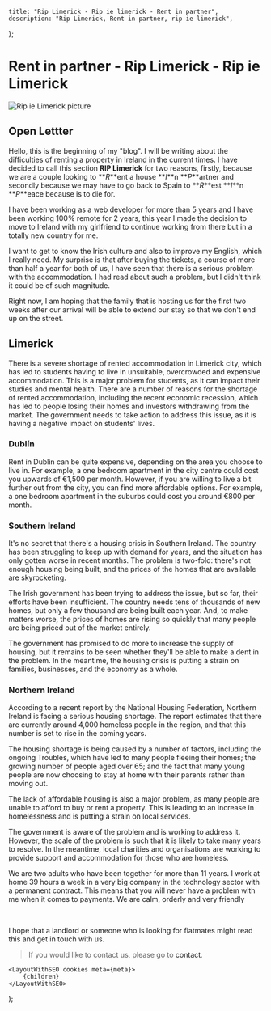 
    title: "Rip Limerick - Rip ie limerick - Rent in partner",
    description: "Rip Limerick, Rent in partner, rip ie limerick",
};

# Rent in partner - Rip Limerick - Rip ie Limerick

<Image
    alt="Rip ie Limerick picture"
    src={ripLimerickPicture}
    priority
    width={400}
    height={400}
    placeholder="blur"
/>

## Open Lettter

Hello, this is the beginning of my "blog". I will be writing about the difficulties of renting a property in Ireland in the current times.
I have decided to call this section **RIP Limerick** for two reasons, firstly, because we are a couple looking to **_R_**ent a house **_I_**n **_P_**artner and
secondly because we may have to go back to Spain to **_R_**est **_I_**n **_P_**eace because is to die for.

I have been working as a web developer for more than 5 years and I have been working 100% remote for 2 years, this year I made the decision
to move to Ireland with my girlfriend to continue working from there but in a totally new country for me.

I want to get to know the Irish culture and also to improve my English, which I really need. My surprise is that after buying the tickets,
a course of more than half a year for both of us, I have seen that there is a serious problem with the accommodation. I had read about such a problem,
but I didn't think it could be of such magnitude.

Right now, I am hoping that the family that is hosting us for the first two weeks after our arrival will be able to extend our stay so that we
don't end up on the street.

## Limerick

There is a severe shortage of rented accommodation in Limerick city, which has led to students having to live in unsuitable, overcrowded and expensive accommodation.
This is a major problem for students, as it can impact their studies and mental health. There are a number of reasons for the shortage of rented accommodation,
including the recent economic recession, which has led to people losing their homes and investors withdrawing from the market. The government needs to take action
to address this issue, as it is having a negative impact on students' lives.

### Dublín

Rent in Dublin can be quite expensive, depending on the area you choose to live in. For example, a one bedroom apartment in the city centre could cost you upwards of
€1,500 per month. However, if you are willing to live a bit further out from the city, you can find more affordable options. For example, a one bedroom apartment in
the suburbs could cost you around €800 per month.

### Southern Ireland

It's no secret that there's a housing crisis in Southern Ireland. The country has been struggling to keep up with demand for years,
and the situation has only gotten worse in recent months. The problem is two-fold: there's not enough housing being built, and the prices of
the homes that are available are skyrocketing.

The Irish government has been trying to address the issue, but so far, their efforts have been insufficient. The country needs tens of thousands of new homes,
but only a few thousand are being built each year. And, to make matters worse, the prices of homes are rising so quickly that many people are being priced
out of the market entirely.

The government has promised to do more to increase the supply of housing, but it remains to be seen whether they'll be able to make a dent in the problem.
In the meantime, the housing crisis is putting a strain on families, businesses, and the economy as a whole.

### Northern Ireland

According to a recent report by the National Housing Federation, Northern Ireland is facing a serious housing shortage.
The report estimates that there are currently around 4,000 homeless people in the region, and that this number is set to rise in the coming years.

The housing shortage is being caused by a number of factors, including the ongoing Troubles, which have led to many people fleeing their homes;
the growing number of people aged over 65; and the fact that many young people are now choosing to stay at home with their parents rather than moving out.

The lack of affordable housing is also a major problem, as many people are unable to afford to buy or rent a property. This is leading to an increase in
homelessness and is putting a strain on local services.

The government is aware of the problem and is working to address it. However, the scale of the problem is such that it is likely to take many years to resolve.
In the meantime, local charities and organisations are working to provide support and accommodation for those who are homeless.

We are two adults who have been together for more than 11 years. I work at home 39 hours a week in a very big company in the technology sector
with a permanent contract. This means that you will never have a problem with me when it comes to payments. We are calm, orderly and very friendly

<br />

I hope that a landlord or someone who is looking for flatmates might read this and get in touch with us.

> If you would like to contact us, please go to <Link href="/#contact" ><a title="Contact link anchor">contact</a></Link>.

    <LayoutWithSEO cookies meta={meta}>
        {children}
    </LayoutWithSEO>
);
